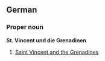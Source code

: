 ==German==
===Proper noun===
'''St. Vincent und die Grenadinen'''

# [[Saint Vincent and the Grenadines]]